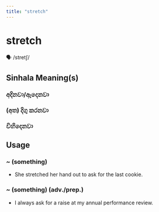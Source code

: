 ```yaml
---
title: "stretch"
---
```


# stretch

🗣️ /stretʃ/

## Sinhala Meaning(s)

### අදිනවා/ඇදෙනවා
### (අත) දිගු කරනවා
### විහිදෙනවා

## Usage

### ~ (something)

- She stretched her hand out to ask for the last cookie.


### ~ (something) (adv./prep.)

- I always ask for a raise at my annual performance review.

